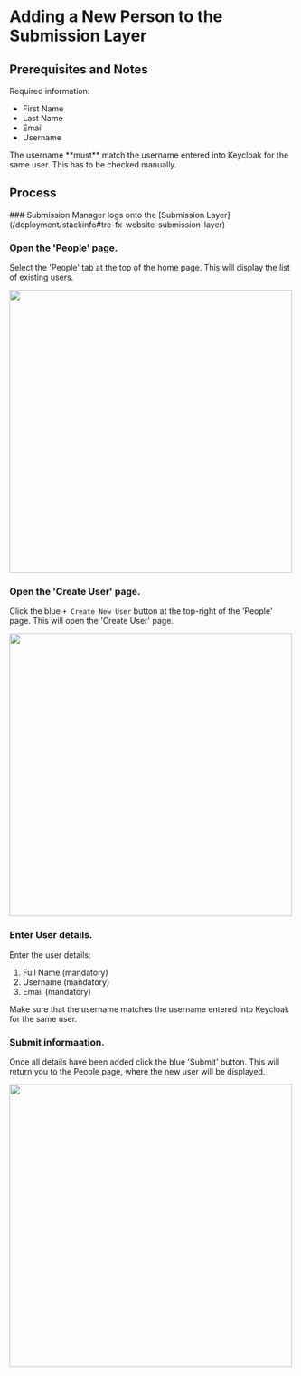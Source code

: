
# Adding a New Person to the Submission Layer

## Prerequisites and Notes

Required information:
- First Name
- Last Name
- Email
- Username

<Callout>
The username **must** match the username entered into Keycloak for the same user.
This has to be checked manually.
</Callout>


## Process

<Steps>
### Submission Manager logs onto the [Submission Layer](/deployment/stackinfo#tre-fx-website-submission-layer)

### Open the 'People' page.
Select the 'People' tab at the top of the home page.
This will display the list of existing users.

<img src="/images/TREFX_PeoplePage.png" width="500"></img>

### Open the 'Create User' page.
Click the blue `+ Create New User` button at the top-right of the 'People' page.
This will open the 'Create User' page.

<img src="/images/TREFX_CreateUserPage.png" width="500"></img>

### Enter User details.
Enter the user details:
1. Full Name (mandatory)
2. Username (mandatory)
3. Email (mandatory)

<Callout>
Make sure that the username matches the username entered into Keycloak for the same user.
</Callout>

### Submit informaation.
Once all details have been added click the blue 'Submit' button.
This will return you to the People page, where the new user will be displayed.

<img src="/images/TREFX_PersonPage_WithNewPerson.png" width="500"></img>


</Steps>